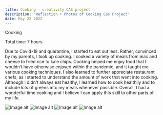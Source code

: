 ```yaml
---
title: Cooking - creativity CAS project
description: "Reflection + Photos of Cooking Cas Project"
date: May 22 2022
---
```


Cooking

Total time: 7 hours

Due to Covid-19 and quarantine, I started to eat out less. Rather, convinced by my parents, I took up cooking. I cooked a variety of meals from mac and cheese to fried rice to kale chips. Cooking helped me enjoy food that I wouldn’t have otherwise enjoyed within the pandemic, and it taught me various cooking techniques. I also learned to further appreciate restaurant chefs, as I started to understand the amount of work that went into cooking. Although I didn't always eat healthy, I learned how to cook healthily and to include lots of greens into my meals whenever possible. Overall, I had a wonderful time cooking and I believe I can apply this skill to other parts of my life.  

<img src={https://i.imgur.com/8bbKONx.jpg} alt="Image alt" />
<img src={https://i.imgur.com/TehXIeG.jpg} alt="Image alt" />
<img src={https://i.imgur.com/HtHqKjb.jpg} alt="Image alt" />
<img src={https://i.imgur.com/dzEhgNK.jpg} alt="Image alt" />
